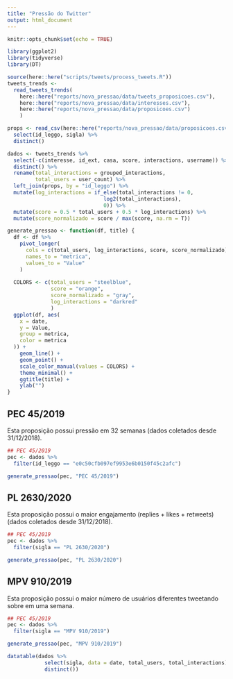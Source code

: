 ```yaml
---
title: "Pressão do Twitter"
output: html_document
---
```


```r
knitr::opts_chunk$set(echo = TRUE)
```


```r
library(ggplot2)
library(tidyverse)
library(DT)

source(here::here("scripts/tweets/process_tweets.R"))
tweets_trends <- 
  read_tweets_trends(
    here::here("reports/nova_pressao/data/tweets_proposicoes.csv"),
    here::here("reports/nova_pressao/data/interesses.csv"),
    here::here("reports/nova_pressao/data/proposicoes.csv")
    )

props <- read_csv(here::here("reports/nova_pressao/data/proposicoes.csv")) %>% 
  select(id_leggo, sigla) %>% 
  distinct()

dados <- tweets_trends %>% 
  select(-c(interesse, id_ext, casa, score, interactions, username)) %>% 
  distinct() %>% 
  rename(total_interactions = grouped_interactions,
         total_users = user_count) %>% 
  left_join(props, by = "id_leggo") %>% 
  mutate(log_interactions = if_else(total_interactions != 0, 
                               log2(total_interactions),
                               0)) %>%
  mutate(score = 0.5 * total_users + 0.5 * log_interactions) %>%
  mutate(score_normalizado = score / max(score, na.rm = T))
```

```r
generate_pressao <- function(df, title) {
  df <- df %>%
    pivot_longer(
      cols = c(total_users, log_interactions, score, score_normalizado),
      names_to = "metrica",
      values_to = "Value"
    )
  
  COLORS <- c(total_users = "steelblue",
              score = "orange",
              score_normalizado = "gray",
              log_interactions = "darkred"
              )
  ggplot(df, aes(
    x = date,
    y = Value,
    group = metrica,
    color = metrica
  )) +
    geom_line() +
    geom_point() +
    scale_color_manual(values = COLORS) +
    theme_minimal() +
    ggtitle(title) +
    ylab("") 
} 

```

## PEC 45/2019

Esta proposição possui pressão em 32 semanas (dados coletados desde 31/12/2018).

```r
## PEC 45/2019
pec <- dados %>%
  filter(id_leggo == "e0c50cfb097ef9953e6b0150f45c2afc")

generate_pressao(pec, "PEC 45/2019")
```

## PL 2630/2020

Esta proposição possui o maior engajamento (replies + likes + retweets) (dados coletados desde 31/12/2018).
```r
## PEC 45/2019
pec <- dados %>%
  filter(sigla == "PL 2630/2020")

generate_pressao(pec, "PL 2630/2020")
```


## MPV 910/2019

Esta proposição possui o maior número de usuários diferentes tweetando sobre em uma semana.
```r
## PEC 45/2019
pec <- dados %>%
  filter(sigla == "MPV 910/2019")

generate_pressao(pec, "MPV 910/2019")
```

```r
datatable(dados %>% 
            select(sigla, data = date, total_users, total_interactions) %>% 
            distinct())
```
